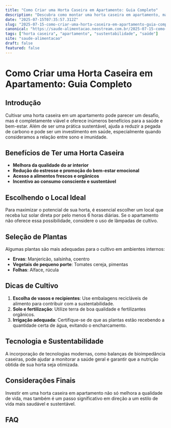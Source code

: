 ```yaml
---
title: "Como Criar uma Horta Caseira em Apartamento: Guia Completo"
description: "Descubra como montar uma horta caseira em apartamento, maximizando espaço e sustentabilidade. Inclui dicas de cultivo e investimento em saúde."
date: "2025-07-15T07:35:57.312Z"
slug: "2025-07-15-como-criar-uma-horta-caseira-em-apartamento-guia-completo"
canonical: "https://saude-alimentacao.neostream.com.br/2025-07-15-como-criar-uma-horta-caseira-em-apartamento-guia-completo"
tags: ["horta caseira", "apartamento", "sustentabilidade", "saúde"]
site: "saude-alimentacao"
draft: false
featured: false
---
```


# Como Criar uma Horta Caseira em Apartamento: Guia Completo

## Introdução
Cultivar uma horta caseira em um apartamento pode parecer um desafio, mas é completamente viável e oferece inúmeros benefícios para a saúde e bem-estar. Além de ser uma prática sustentável, ajuda a reduzir a pegada de carbono e pode ser um investimento em saúde, especialmente quando consideramos a relação entre sono e imunidade.

## Benefícios de Ter uma Horta Caseira
- **Melhora da qualidade do ar interior**
- **Redução do estresse e promoção do bem-estar emocional**
- **Acesso a alimentos frescos e orgânicos**
- **Incentivo ao consumo consciente e sustentável**

## Escolhendo o Local Ideal
Para maximizar o potencial de sua horta, é essencial escolher um local que receba luz solar direta por pelo menos 6 horas diárias. Se o apartamento não oferece essa possibilidade, considere o uso de lâmpadas de cultivo.

## Seleção de Plantas
Algumas plantas são mais adequadas para o cultivo em ambientes internos:
- **Ervas**: Manjericão, salsinha, coentro
- **Vegetais de pequeno porte**: Tomates cereja, pimentas
- **Folhas**: Alface, rúcula

## Dicas de Cultivo
1. **Escolha de vasos e recipientes**: Use embalagens recicláveis de alimento para contribuir com a sustentabilidade.
2. **Solo e fertilização**: Utilize terra de boa qualidade e fertilizantes orgânicos.
3. **Irrigação adequada**: Certifique-se de que as plantas estão recebendo a quantidade certa de água, evitando o encharcamento.

## Tecnologia e Sustentabilidade
A incorporação de tecnologias modernas, como balanças de bioimpedância caseiras, pode ajudar a monitorar a saúde geral e garantir que a nutrição obtida de sua horta seja otimizada.

## Considerações Finais
Investir em uma horta caseira em apartamento não só melhora a qualidade de vida, mas também é um passo significativo em direção a um estilo de vida mais saudável e sustentável.

## FAQ